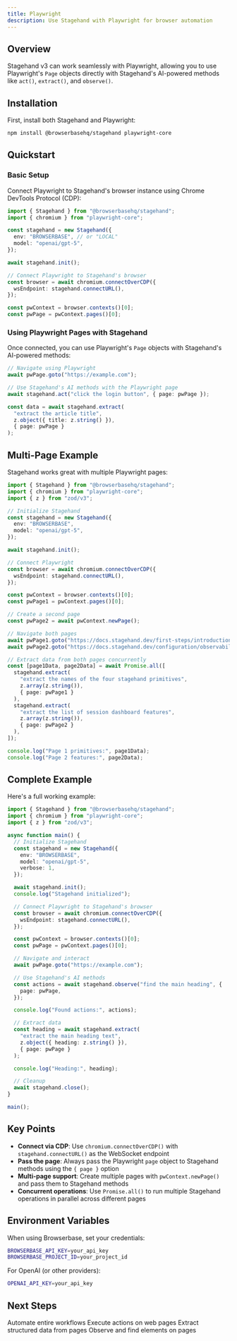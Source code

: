 ```yaml
---
title: Playwright
description: Use Stagehand with Playwright for browser automation
---
```


## Overview

Stagehand v3 can work seamlessly with Playwright, allowing you to use Playwright's `Page` objects directly with Stagehand's AI-powered methods like `act()`, `extract()`, and `observe()`.

## Installation

First, install both Stagehand and Playwright:

```bash
npm install @browserbasehq/stagehand playwright-core
```

## Quickstart

### Basic Setup

Connect Playwright to Stagehand's browser instance using Chrome DevTools Protocol (CDP):

```typescript
import { Stagehand } from "@browserbasehq/stagehand";
import { chromium } from "playwright-core";

const stagehand = new Stagehand({
  env: "BROWSERBASE", // or "LOCAL"
  model: "openai/gpt-5",
});

await stagehand.init();

// Connect Playwright to Stagehand's browser
const browser = await chromium.connectOverCDP({
  wsEndpoint: stagehand.connectURL(),
});

const pwContext = browser.contexts()[0];
const pwPage = pwContext.pages()[0];
```

### Using Playwright Pages with Stagehand

Once connected, you can use Playwright's `Page` objects with Stagehand's AI-powered methods:

```typescript
// Navigate using Playwright
await pwPage.goto("https://example.com");

// Use Stagehand's AI methods with the Playwright page
await stagehand.act("click the login button", { page: pwPage });

const data = await stagehand.extract(
  "extract the article title",
  z.object({ title: z.string() }),
  { page: pwPage }
);
```

## Multi-Page Example

Stagehand works great with multiple Playwright pages:

```typescript
import { Stagehand } from "@browserbasehq/stagehand";
import { chromium } from "playwright-core";
import { z } from "zod/v3";

// Initialize Stagehand
const stagehand = new Stagehand({
  env: "BROWSERBASE",
  model: "openai/gpt-5",
});

await stagehand.init();

// Connect Playwright
const browser = await chromium.connectOverCDP({
  wsEndpoint: stagehand.connectURL(),
});

const pwContext = browser.contexts()[0];
const pwPage1 = pwContext.pages()[0];

// Create a second page
const pwPage2 = await pwContext.newPage();

// Navigate both pages
await pwPage1.goto("https://docs.stagehand.dev/first-steps/introduction");
await pwPage2.goto("https://docs.stagehand.dev/configuration/observability");

// Extract data from both pages concurrently
const [page1Data, page2Data] = await Promise.all([
  stagehand.extract(
    "extract the names of the four stagehand primitives",
    z.array(z.string()),
    { page: pwPage1 }
  ),
  stagehand.extract(
    "extract the list of session dashboard features",
    z.array(z.string()),
    { page: pwPage2 }
  ),
]);

console.log("Page 1 primitives:", page1Data);
console.log("Page 2 features:", page2Data);
```

## Complete Example

Here's a full working example:

```typescript
import { Stagehand } from "@browserbasehq/stagehand";
import { chromium } from "playwright-core";
import { z } from "zod/v3";

async function main() {
  // Initialize Stagehand
  const stagehand = new Stagehand({
    env: "BROWSERBASE",
    model: "openai/gpt-5",
    verbose: 1,
  });

  await stagehand.init();
  console.log("Stagehand initialized");

  // Connect Playwright to Stagehand's browser
  const browser = await chromium.connectOverCDP({
    wsEndpoint: stagehand.connectURL(),
  });

  const pwContext = browser.contexts()[0];
  const pwPage = pwContext.pages()[0];

  // Navigate and interact
  await pwPage.goto("https://example.com");

  // Use Stagehand's AI methods
  const actions = await stagehand.observe("find the main heading", {
    page: pwPage,
  });

  console.log("Found actions:", actions);

  // Extract data
  const heading = await stagehand.extract(
    "extract the main heading text",
    z.object({ heading: z.string() }),
    { page: pwPage }
  );

  console.log("Heading:", heading);

  // Cleanup
  await stagehand.close();
}

main();
```

## Key Points

- **Connect via CDP**: Use `chromium.connectOverCDP()` with `stagehand.connectURL()` as the WebSocket endpoint
- **Pass the page**: Always pass the Playwright `page` object to Stagehand methods using the `{ page }` option
- **Multi-page support**: Create multiple pages with `pwContext.newPage()` and pass them to Stagehand methods
- **Concurrent operations**: Use `Promise.all()` to run multiple Stagehand operations in parallel across different pages

## Environment Variables

When using Browserbase, set your credentials:

```bash
BROWSERBASE_API_KEY=your_api_key
BROWSERBASE_PROJECT_ID=your_project_id
```

For OpenAI (or other providers):

```bash
OPENAI_API_KEY=your_api_key
```

## Next Steps

<CardGroup cols={2}>
  <Card title="Agent" icon="robot" href="/v3/references/agent">
    Automate entire workflows
  </Card>
  <Card title="Act" icon="play" href="/v3/references/act">
    Execute actions on web pages
  </Card>
  <Card title="Extract" icon="ufo-beam" href="/v3/references/extract">
    Extract structured data from pages
  </Card>
  <Card title="Observe" icon="eye" href="/v3/references/observe">
    Observe and find elements on pages
  </Card>
</CardGroup>
